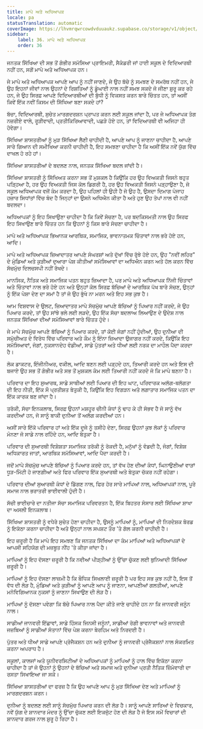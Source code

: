 ```yaml
---
title: ਮਾਪੇ ਅਤੇ ਅਧਿਆਪਕ
locale: pa
statusTranslation: automatic
coverImage: https://lhvmrqwrcowdvduuaukz.supabase.co/storage/v1/object/public/strapi-uploads/small_cover-educacion-fundamental.webp-2d51a7828a2b1309555be27f7e2a61a0.webp
sidebar:
    label: 36. ਮਾਪੇ ਅਤੇ ਅਧਿਆਪਕ
    order: 36
---
```

ਜਨਤਕ ਸਿੱਖਿਆ ਦੀ ਸਭ ਤੋਂ ਗੰਭੀਰ ਸਮੱਸਿਆ ਪ੍ਰਾਇਮਰੀ, ਸੈਕੰਡਰੀ ਜਾਂ ਹਾਈ ਸਕੂਲ ਦੇ ਵਿਦਿਆਰਥੀ ਨਹੀਂ ਹਨ, ਸਗੋਂ ਮਾਪੇ ਅਤੇ ਅਧਿਆਪਕ ਹਨ।

ਜੇ ਮਾਪੇ ਅਤੇ ਅਧਿਆਪਕ ਆਪਣੇ ਆਪ ਨੂੰ ਨਹੀਂ ਜਾਣਦੇ, ਜੇ ਉਹ ਬੱਚੇ ਨੂੰ ਸਮਝਣ ਦੇ ਸਮਰੱਥ ਨਹੀਂ ਹਨ, ਜੇ ਉਹ ਇਹਨਾਂ ਜੀਵਾਂ ਨਾਲ ਉਹਨਾਂ ਦੇ ਰਿਸ਼ਤਿਆਂ ਨੂੰ ਡੂੰਘਾਈ ਨਾਲ ਨਹੀਂ ਸਮਝ ਸਕਦੇ ਜੋ ਜੀਣਾ ਸ਼ੁਰੂ ਕਰ ਰਹੇ ਹਨ, ਜੇ ਉਹ ਸਿਰਫ਼ ਆਪਣੇ ਵਿਦਿਆਰਥੀਆਂ ਦੀ ਬੁੱਧੀ ਨੂੰ ਵਿਕਸਤ ਕਰਨ ਬਾਰੇ ਚਿੰਤਤ ਹਨ, ਤਾਂ ਅਸੀਂ ਕਿਵੇਂ ਇੱਕ ਨਵੀਂ ਕਿਸਮ ਦੀ ਸਿੱਖਿਆ ਬਣਾ ਸਕਦੇ ਹਾਂ?

ਬੱਚਾ, ਵਿਦਿਆਰਥੀ, ਸੁਚੇਤ ਮਾਰਗਦਰਸ਼ਨ ਪ੍ਰਾਪਤ ਕਰਨ ਲਈ ਸਕੂਲ ਜਾਂਦਾ ਹੈ, ਪਰ ਜੇ ਅਧਿਆਪਕ ਤੰਗ ਨਜ਼ਰੀਏ ਵਾਲੇ, ਰੂੜੀਵਾਦੀ, ਪ੍ਰਤੀਕਿਰਿਆਵਾਦੀ, ਪਛੜੇ ਹੋਏ ਹਨ, ਤਾਂ ਵਿਦਿਆਰਥੀ ਵੀ ਅਜਿਹਾ ਹੀ ਹੋਵੇਗਾ।

ਸਿੱਖਿਆ ਸ਼ਾਸਤਰੀਆਂ ਨੂੰ ਮੁੜ ਸਿੱਖਿਆ ਲੈਣੀ ਚਾਹੀਦੀ ਹੈ, ਆਪਣੇ ਆਪ ਨੂੰ ਜਾਣਨਾ ਚਾਹੀਦਾ ਹੈ, ਆਪਣੇ ਸਾਰੇ ਗਿਆਨ ਦੀ ਸਮੀਖਿਆ ਕਰਨੀ ਚਾਹੀਦੀ ਹੈ, ਇਹ ਸਮਝਣਾ ਚਾਹੀਦਾ ਹੈ ਕਿ ਅਸੀਂ ਇੱਕ ਨਵੇਂ ਯੁੱਗ ਵਿੱਚ ਦਾਖਲ ਹੋ ਰਹੇ ਹਾਂ।

ਸਿੱਖਿਆ ਸ਼ਾਸਤਰੀਆਂ ਦੇ ਬਦਲਣ ਨਾਲ, ਜਨਤਕ ਸਿੱਖਿਆ ਬਦਲ ਜਾਂਦੀ ਹੈ।

ਸਿੱਖਿਆ ਸ਼ਾਸਤਰੀ ਨੂੰ ਸਿੱਖਿਅਤ ਕਰਨਾ ਸਭ ਤੋਂ ਮੁਸ਼ਕਲ ਹੈ ਕਿਉਂਕਿ ਹਰ ਉਹ ਵਿਅਕਤੀ ਜਿਸਨੇ ਬਹੁਤ ਪੜ੍ਹਿਆ ਹੈ, ਹਰ ਉਹ ਵਿਅਕਤੀ ਜਿਸ ਕੋਲ ਡਿਗਰੀ ਹੈ, ਹਰ ਉਹ ਵਿਅਕਤੀ ਜਿਸਨੇ ਪੜ੍ਹਾਉਣਾ ਹੈ, ਜੋ ਸਕੂਲ ਅਧਿਆਪਕ ਵਜੋਂ ਕੰਮ ਕਰਦਾ ਹੈ, ਉਹ ਪਹਿਲਾਂ ਹੀ ਉਹੀ ਹੈ ਜੋ ਉਹ ਹੈ, ਉਸਦਾ ਦਿਮਾਗ ਪੰਜਾਹ ਹਜ਼ਾਰ ਸਿਧਾਂਤਾਂ ਵਿੱਚ ਬੰਦ ਹੈ ਜਿਨ੍ਹਾਂ ਦਾ ਉਸਨੇ ਅਧਿਐਨ ਕੀਤਾ ਹੈ ਅਤੇ ਹੁਣ ਉਹ ਤੋਪਾਂ ਨਾਲ ਵੀ ਨਹੀਂ ਬਦਲਦਾ।

ਅਧਿਆਪਕਾਂ ਨੂੰ ਇਹ ਸਿਖਾਉਣਾ ਚਾਹੀਦਾ ਹੈ ਕਿ ਕਿਵੇਂ ਸੋਚਣਾ ਹੈ, ਪਰ ਬਦਕਿਸਮਤੀ ਨਾਲ ਉਹ ਸਿਰਫ ਇਹ ਸਿਖਾਉਣ ਬਾਰੇ ਚਿੰਤਤ ਹਨ ਕਿ ਉਹਨਾਂ ਨੂੰ ਕਿਸ ਬਾਰੇ ਸੋਚਣਾ ਚਾਹੀਦਾ ਹੈ।

ਮਾਪੇ ਅਤੇ ਅਧਿਆਪਕ ਭਿਆਨਕ ਆਰਥਿਕ, ਸਮਾਜਿਕ, ਭਾਵਨਾਤਮਕ ਚਿੰਤਾਵਾਂ ਨਾਲ ਭਰੇ ਹੋਏ ਹਨ, ਆਦਿ।

ਮਾਪੇ ਅਤੇ ਅਧਿਆਪਕ ਜ਼ਿਆਦਾਤਰ ਆਪਣੇ ਸੰਘਰਸ਼ਾਂ ਅਤੇ ਦੁੱਖਾਂ ਵਿੱਚ ਰੁੱਝੇ ਹੋਏ ਹਨ, ਉਹ "ਨਵੀਂ ਲਹਿਰ" ਦੇ ਮੁੰਡਿਆਂ ਅਤੇ ਕੁੜੀਆਂ ਦੁਆਰਾ ਪੇਸ਼ ਕੀਤੀਆਂ ਸਮੱਸਿਆਵਾਂ ਦਾ ਅਧਿਐਨ ਕਰਨ ਅਤੇ ਹੱਲ ਕਰਨ ਵਿੱਚ ਸੱਚਮੁੱਚ ਦਿਲਚਸਪੀ ਨਹੀਂ ਰੱਖਦੇ।

ਮਾਨਸਿਕ, ਨੈਤਿਕ ਅਤੇ ਸਮਾਜਿਕ ਪਤਨ ਬਹੁਤ ਜ਼ਿਆਦਾ ਹੈ, ਪਰ ਮਾਪੇ ਅਤੇ ਅਧਿਆਪਕ ਨਿੱਜੀ ਚਿੰਤਾਵਾਂ ਅਤੇ ਚਿੰਤਾਵਾਂ ਨਾਲ ਭਰੇ ਹੋਏ ਹਨ ਅਤੇ ਉਨ੍ਹਾਂ ਕੋਲ ਸਿਰਫ਼ ਬੱਚਿਆਂ ਦੇ ਆਰਥਿਕ ਪੱਖ ਬਾਰੇ ਸੋਚਣ, ਉਨ੍ਹਾਂ ਨੂੰ ਇੱਕ ਪੇਸ਼ਾ ਦੇਣ ਦਾ ਸਮਾਂ ਹੈ ਤਾਂ ਜੋ ਉਹ ਭੁੱਖੇ ਨਾ ਮਰਨ ਅਤੇ ਇਹ ਸਭ ਕੁਝ ਹੈ।

ਆਮ ਵਿਸ਼ਵਾਸ ਦੇ ਉਲਟ, ਜ਼ਿਆਦਾਤਰ ਮਾਪੇ ਸੱਚਮੁੱਚ ਆਪਣੇ ਬੱਚਿਆਂ ਨੂੰ ਪਿਆਰ ਨਹੀਂ ਕਰਦੇ, ਜੇ ਉਹ ਪਿਆਰ ਕਰਦੇ, ਤਾਂ ਉਹ ਸਾਂਝੇ ਭਲੇ ਲਈ ਲੜਦੇ, ਉਹ ਇੱਕ ਸੱਚਾ ਬਦਲਾਅ ਲਿਆਉਣ ਦੇ ਉਦੇਸ਼ ਨਾਲ ਜਨਤਕ ਸਿੱਖਿਆ ਦੀਆਂ ਸਮੱਸਿਆਵਾਂ ਬਾਰੇ ਚਿੰਤਤ ਹੁੰਦੇ।

ਜੇ ਮਾਪੇ ਸੱਚਮੁੱਚ ਆਪਣੇ ਬੱਚਿਆਂ ਨੂੰ ਪਿਆਰ ਕਰਦੇ, ਤਾਂ ਕੋਈ ਜੰਗਾਂ ਨਹੀਂ ਹੁੰਦੀਆਂ, ਉਹ ਦੁਨੀਆ ਦੀ ਸਮੁੱਚੀਅਤ ਦੇ ਵਿਰੋਧ ਵਿੱਚ ਪਰਿਵਾਰ ਅਤੇ ਕੌਮ ਨੂੰ ਇੰਨਾ ਜ਼ਿਆਦਾ ਉਜਾਗਰ ਨਹੀਂ ਕਰਦੇ, ਕਿਉਂਕਿ ਇਹ ਸਮੱਸਿਆਵਾਂ, ਜੰਗਾਂ, ਨੁਕਸਾਨਦੇਹ ਵੰਡੀਆਂ, ਸਾਡੇ ਪੁੱਤਰਾਂ ਅਤੇ ਧੀਆਂ ਲਈ ਨਰਕ ਦਾ ਮਾਹੌਲ ਪੈਦਾ ਕਰਦਾ ਹੈ।

ਲੋਕ ਡਾਕਟਰ, ਇੰਜੀਨੀਅਰ, ਵਕੀਲ, ਆਦਿ ਬਣਨ ਲਈ ਪੜ੍ਹਦੇ ਹਨ, ਤਿਆਰੀ ਕਰਦੇ ਹਨ ਅਤੇ ਇਸ ਦੀ ਬਜਾਏ ਉਹ ਸਭ ਤੋਂ ਗੰਭੀਰ ਅਤੇ ਸਭ ਤੋਂ ਮੁਸ਼ਕਲ ਕੰਮ ਲਈ ਤਿਆਰੀ ਨਹੀਂ ਕਰਦੇ ਜੋ ਕਿ ਮਾਪੇ ਬਣਨਾ ਹੈ।

ਪਰਿਵਾਰ ਦਾ ਇਹ ਸੁਆਰਥ, ਸਾਡੇ ਸਾਥੀਆਂ ਲਈ ਪਿਆਰ ਦੀ ਇਹ ਘਾਟ, ਪਰਿਵਾਰਕ ਅਲੱਗ-ਥਲੱਗਤਾ ਦੀ ਇਹ ਨੀਤੀ, ਇੱਕ ਸੌ ਪ੍ਰਤੀਸ਼ਤ ਬੇਤੁਕੀ ਹੈ, ਕਿਉਂਕਿ ਇਹ ਵਿਗੜਨ ਅਤੇ ਲਗਾਤਾਰ ਸਮਾਜਿਕ ਪਤਨ ਦਾ ਇੱਕ ਕਾਰਕ ਬਣ ਜਾਂਦਾ ਹੈ।

ਤਰੱਕੀ, ਸੱਚਾ ਇਨਕਲਾਬ, ਸਿਰਫ਼ ਉਹਨਾਂ ਮਸ਼ਹੂਰ ਚੀਨੀ ਕੰਧਾਂ ਨੂੰ ਢਾਹ ਕੇ ਹੀ ਸੰਭਵ ਹੈ ਜੋ ਸਾਨੂੰ ਵੱਖ ਕਰਦੀਆਂ ਹਨ, ਜੋ ਸਾਨੂੰ ਬਾਕੀ ਦੁਨੀਆ ਤੋਂ ਅਲੱਗ ਕਰਦੀਆਂ ਹਨ।

ਅਸੀਂ ਸਾਰੇ ਇੱਕੋ ਪਰਿਵਾਰ ਹਾਂ ਅਤੇ ਇੱਕ ਦੂਜੇ ਨੂੰ ਤਸੀਹੇ ਦੇਣਾ, ਸਿਰਫ਼ ਉਹਨਾਂ ਕੁਝ ਲੋਕਾਂ ਨੂੰ ਪਰਿਵਾਰ ਮੰਨਣਾ ਜੋ ਸਾਡੇ ਨਾਲ ਰਹਿੰਦੇ ਹਨ, ਆਦਿ ਬੇਤੁਕਾ ਹੈ।

ਪਰਿਵਾਰ ਦੀ ਸੁਆਰਥੀ ਵਿਸ਼ੇਸ਼ਤਾ ਸਮਾਜਿਕ ਤਰੱਕੀ ਨੂੰ ਰੋਕਦੀ ਹੈ, ਮਨੁੱਖਾਂ ਨੂੰ ਵੰਡਦੀ ਹੈ, ਜੰਗਾਂ, ਵਿਸ਼ੇਸ਼ ਅਧਿਕਾਰਤ ਜਾਤਾਂ, ਆਰਥਿਕ ਸਮੱਸਿਆਵਾਂ, ਆਦਿ ਪੈਦਾ ਕਰਦੀ ਹੈ।

ਜਦੋਂ ਮਾਪੇ ਸੱਚਮੁੱਚ ਆਪਣੇ ਬੱਚਿਆਂ ਨੂੰ ਪਿਆਰ ਕਰਦੇ ਹਨ, ਤਾਂ ਵੱਖ ਹੋਣ ਦੀਆਂ ਕੰਧਾਂ, ਘਿਨਾਉਣੀਆਂ ਵਾੜਾਂ ਧੂੜ-ਮਿੱਟੀ ਹੋ ਜਾਣਗੀਆਂ ਅਤੇ ਫਿਰ ਪਰਿਵਾਰ ਇੱਕ ਸੁਆਰਥੀ ਅਤੇ ਬੇਤੁਕਾ ਚੱਕਰ ਨਹੀਂ ਰਹੇਗਾ।

ਪਰਿਵਾਰ ਦੀਆਂ ਸੁਆਰਥੀ ਕੰਧਾਂ ਦੇ ਡਿੱਗਣ ਨਾਲ, ਫਿਰ ਹੋਰ ਸਾਰੇ ਮਾਪਿਆਂ ਨਾਲ, ਅਧਿਆਪਕਾਂ ਨਾਲ, ਪੂਰੇ ਸਮਾਜ ਨਾਲ ਭਰਾਤਰੀ ਭਾਈਵਾਲੀ ਹੁੰਦੀ ਹੈ।

ਸੱਚੀ ਭਾਈਚਾਰੇ ਦਾ ਨਤੀਜਾ ਸੱਚਾ ਸਮਾਜਿਕ ਪਰਿਵਰਤਨ ਹੈ, ਇੱਕ ਬਿਹਤਰ ਸੰਸਾਰ ਲਈ ਸਿੱਖਿਆ ਸ਼ਾਖਾ ਦਾ ਅਸਲੀ ਇਨਕਲਾਬ।

ਸਿੱਖਿਆ ਸ਼ਾਸਤਰੀ ਨੂੰ ਵਧੇਰੇ ਸੁਚੇਤ ਹੋਣਾ ਚਾਹੀਦਾ ਹੈ, ਉਸਨੂੰ ਮਾਪਿਆਂ ਨੂੰ, ਮਾਪਿਆਂ ਦੀ ਨਿਰਦੇਸ਼ਕ ਬੋਰਡ ਨੂੰ ਇਕੱਠਾ ਕਰਨਾ ਚਾਹੀਦਾ ਹੈ ਅਤੇ ਉਨ੍ਹਾਂ ਨਾਲ ਸਪਸ਼ਟ ਤੌਰ 'ਤੇ ਗੱਲ ਕਰਨੀ ਚਾਹੀਦੀ ਹੈ।

ਇਹ ਜ਼ਰੂਰੀ ਹੈ ਕਿ ਮਾਪੇ ਇਹ ਸਮਝਣ ਕਿ ਜਨਤਕ ਸਿੱਖਿਆ ਦਾ ਕੰਮ ਮਾਪਿਆਂ ਅਤੇ ਅਧਿਆਪਕਾਂ ਦੇ ਆਪਸੀ ਸਹਿਯੋਗ ਦੀ ਮਜ਼ਬੂਤ ਨੀਂਹ 'ਤੇ ਕੀਤਾ ਜਾਂਦਾ ਹੈ।

ਮਾਪਿਆਂ ਨੂੰ ਇਹ ਦੱਸਣਾ ਜ਼ਰੂਰੀ ਹੈ ਕਿ ਨਵੀਆਂ ਪੀੜ੍ਹੀਆਂ ਨੂੰ ਉੱਚਾ ਚੁੱਕਣ ਲਈ ਬੁਨਿਆਦੀ ਸਿੱਖਿਆ ਜ਼ਰੂਰੀ ਹੈ।

ਮਾਪਿਆਂ ਨੂੰ ਇਹ ਦੱਸਣਾ ਲਾਜ਼ਮੀ ਹੈ ਕਿ ਬੌਧਿਕ ਸਿਖਲਾਈ ਜ਼ਰੂਰੀ ਹੈ ਪਰ ਇਹ ਸਭ ਕੁਝ ਨਹੀਂ ਹੈ, ਇਸ ਤੋਂ ਵੱਧ ਦੀ ਲੋੜ ਹੈ, ਮੁੰਡਿਆਂ ਅਤੇ ਕੁੜੀਆਂ ਨੂੰ ਆਪਣੇ ਆਪ ਨੂੰ ਜਾਣਨਾ, ਆਪਣੀਆਂ ਗਲਤੀਆਂ, ਆਪਣੇ ਮਨੋਵਿਗਿਆਨਕ ਨੁਕਸਾਂ ਨੂੰ ਜਾਣਨਾ ਸਿਖਾਉਣ ਦੀ ਲੋੜ ਹੈ।

ਮਾਪਿਆਂ ਨੂੰ ਦੱਸਣਾ ਪਵੇਗਾ ਕਿ ਬੱਚੇ ਪਿਆਰ ਨਾਲ ਪੈਦਾ ਕੀਤੇ ਜਾਣੇ ਚਾਹੀਦੇ ਹਨ ਨਾ ਕਿ ਜਾਨਵਰੀ ਜਨੂੰਨ ਨਾਲ।

ਸਾਡੀਆਂ ਜਾਨਵਰੀ ਇੱਛਾਵਾਂ, ਸਾਡੇ ਹਿੰਸਕ ਜਿਨਸੀ ਜਨੂੰਨਾਂ, ਸਾਡੀਆਂ ਰੋਗੀ ਭਾਵਨਾਵਾਂ ਅਤੇ ਜਾਨਵਰੀ ਜਜ਼ਬਿਆਂ ਨੂੰ ਸਾਡੀਆਂ ਸੰਤਾਨਾਂ ਵਿੱਚ ਪੇਸ਼ ਕਰਨਾ ਬੇਰਹਿਮ ਅਤੇ ਨਿਰਦਈ ਹੈ।

ਪੁੱਤਰ ਅਤੇ ਧੀਆਂ ਸਾਡੇ ਆਪਣੇ ਪ੍ਰੋਜੈਕਸ਼ਨ ਹਨ ਅਤੇ ਦੁਨੀਆ ਨੂੰ ਜਾਨਵਰੀ ਪ੍ਰੋਜੈਕਸ਼ਨਾਂ ਨਾਲ ਸੰਕਰਮਿਤ ਕਰਨਾ ਅਪਰਾਧ ਹੈ।

ਸਕੂਲਾਂ, ਕਾਲਜਾਂ ਅਤੇ ਯੂਨੀਵਰਸਿਟੀਆਂ ਦੇ ਅਧਿਆਪਕਾਂ ਨੂੰ ਮਾਪਿਆਂ ਨੂੰ ਹਾਲ ਵਿੱਚ ਇਕੱਠਾ ਕਰਨਾ ਚਾਹੀਦਾ ਹੈ ਤਾਂ ਜੋ ਉਹਨਾਂ ਨੂੰ ਉਹਨਾਂ ਦੇ ਬੱਚਿਆਂ ਅਤੇ ਸਮਾਜ ਅਤੇ ਦੁਨੀਆ ਪ੍ਰਤੀ ਨੈਤਿਕ ਜ਼ਿੰਮੇਵਾਰੀ ਦਾ ਰਸਤਾ ਸਿਖਾਇਆ ਜਾ ਸਕੇ।

ਸਿੱਖਿਆ ਸ਼ਾਸਤਰੀਆਂ ਦਾ ਫਰਜ਼ ਹੈ ਕਿ ਉਹ ਆਪਣੇ ਆਪ ਨੂੰ ਮੁੜ ਸਿੱਖਿਆ ਦੇਣ ਅਤੇ ਮਾਪਿਆਂ ਨੂੰ ਮਾਰਗਦਰਸ਼ਨ ਕਰਨ।

ਦੁਨੀਆ ਨੂੰ ਬਦਲਣ ਲਈ ਸਾਨੂੰ ਸੱਚਮੁੱਚ ਪਿਆਰ ਕਰਨ ਦੀ ਲੋੜ ਹੈ। ਸਾਨੂੰ ਆਪਣੇ ਸਾਰਿਆਂ ਦੇ ਵਿਚਕਾਰ, ਨਵੇਂ ਯੁੱਗ ਦੇ ਸ਼ਾਨਦਾਰ ਮੰਦਰ ਨੂੰ ਉੱਚਾ ਚੁੱਕਣ ਲਈ ਇਕਜੁੱਟ ਹੋਣ ਦੀ ਲੋੜ ਹੈ ਜੋ ਇਸ ਸਮੇਂ ਵਿਚਾਰਾਂ ਦੀ ਸ਼ਾਨਦਾਰ ਗਰਜ ਨਾਲ ਸ਼ੁਰੂ ਹੋ ਰਿਹਾ ਹੈ।

